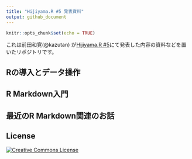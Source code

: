 ```yaml
---
title: "Hijiyama.R #5 発表資料"
output: github_document
---
```


```r
knitr::opts_chunk$set(echo = TRUE)
```

これは前田和寛(@kazutan) が[Hijiyama.R #5](https://atnd.org/events/81359)にて発表した内容の資料などを置いたリポジトリです。

## Rの導入とデータ操作

## R Markdown入門

## 最近のR Markdown関連のお話

## License
<a rel="license" href="http://creativecommons.org/licenses/by/4.0/"><img alt="Creative Commons License" style="border-width:0" src="https://i.creativecommons.org/l/by/4.0/88x31.png" /></a>
